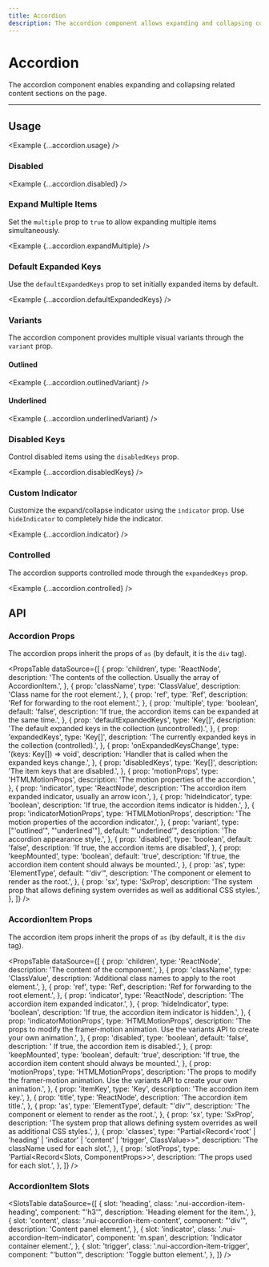 ```yaml
---
title: Accordion
description: The accordion component allows expanding and collapsing content sections on the page.
---
```



# Accordion

The accordion component enables expanding and collapsing related content sections on the page.

<ComponentLinks component='accordion' ariaCompatible />

---

## Usage

<Example {...accordion.usage} />

### Disabled

<Example {...accordion.disabled} />

### Expand Multiple Items

Set the `multiple` prop to `true` to allow expanding multiple items simultaneously.

<Example {...accordion.expandMultiple} />

### Default Expanded Keys

Use the `defaultExpandedKeys` prop to set initially expanded items by default.

<Example {...accordion.defaultExpandedKeys} />

### Variants

The accordion component provides multiple visual variants through the `variant` prop.

#### Outlined

<Example {...accordion.outlinedVariant} />

#### Underlined

<Example {...accordion.underlinedVariant} />

### Disabled Keys

Control disabled items using the `disabledKeys` prop.

<Example {...accordion.disabledKeys} />

### Custom Indicator

Customize the expand/collapse indicator using the `indicator` prop. Use `hideIndicator` to completely hide the indicator.

<Example {...accordion.indicator} />

### Controlled

The accordion supports controlled mode through the `expandedKeys` prop.

<Example {...accordion.controlled} />

## API

### Accordion Props

The accordion props inherit the props of `as` (by default, it is the `div` tag).

<PropsTable
  dataSource={[
    {
      prop: 'children',
      type: 'ReactNode',
      description:
        'The contents of the collection. Usually the array of AccordionItem.',
    },
    {
      prop: 'className',
      type: 'ClassValue',
      description: 'Class name for the root element.',
    },
    {
      prop: 'ref',
      type: 'Ref',
      description: 'Ref for forwarding to the root element.',
    },
    {
      prop: 'multiple',
      type: 'boolean',
      default: 'false',
      description:
        'If true, the accordion items can be expanded at the same time.',
    },
    {
      prop: 'defaultExpandedKeys',
      type: 'Key[]',
      description:
        'The default expanded keys in the collection (uncontrolled).',
    },
    {
      prop: 'expandedKeys',
      type: 'Key[]',
      description:
        'The currently expanded keys in the collection (controlled).',
    },
    {
      prop: 'onExpandedKeysChange',
      type: '(keys: Key[]) => void',
      description: 'Handler that is called when the expanded keys change.',
    },
    {
      prop: 'disabledKeys',
      type: 'Key[]',
      description: 'The item keys that are disabled.',
    },
    {
      prop: 'motionProps',
      type: 'HTMLMotionProps',
      description: 'The motion properties of the accordion.',
    },
    {
      prop: 'indicator',
      type: 'ReactNode',
      description:
        'The accordion item expanded indicator, usually an arrow icon.',
    },
    {
      prop: 'hideIndicator',
      type: 'boolean',
      description: 'If true, the accordion items indicator is hidden.',
    },
    {
      prop: 'indicatorMotionProps',
      type: 'HTMLMotionProps',
      description: 'The motion properties of the accordion indicator.',
    },
    {
      prop: 'variant',
      type: ["'outlined'", "'underlined'"],
      default: "'underlined'",
      description: 'The accordion appearance style.',
    },
    {
      prop: 'disabled',
      type: 'boolean',
      default: 'false',
      description: 'If true, the accordion items are disabled',
    },
    {
      prop: 'keepMounted',
      type: 'boolean',
      default: 'true',
      description:
        'If true, the accordion item content should always be mounted.',
    },
    {
      prop: 'as',
      type: 'ElementType',
      default: "'div'",
      description: 'The component or element to render as the root.',
    },
    {
      prop: 'sx',
      type: 'SxProp<AccordionOwnerState>',
      description:
        'The system prop that allows defining system overrides as well as additional CSS styles.',
    },
  ]}
/>

### AccordionItem Props

The accordion item props inherit the props of `as` (by default, it is the `div` tag).

<PropsTable
  dataSource={[
    {
      prop: 'children',
      type: 'ReactNode',
      description: 'The content of the component.',
    },
    {
      prop: 'className',
      type: 'ClassValue',
      description: 'Additional class names to apply to the root element.',
    },
    {
      prop: 'ref',
      type: 'Ref',
      description: 'Ref for forwarding to the root element.',
    },
    {
      prop: 'indicator',
      type: 'ReactNode',
      description: 'The accordion item expanded indicator.',
    },
    {
      prop: 'hideIndicator',
      type: 'boolean',
      description: 'If true, the accordion item indicator is hidden.',
    },
    {
      prop: 'indicatorMotionProps',
      type: 'HTMLMotionProps',
      description:
        'The props to modify the framer-motion animation. Use the variants API to create your own animation.',
    },
    {
      prop: 'disabled',
      type: 'boolean',
      default: 'false',
      description: ' If true, the accordion item is disabled.',
    },
    {
      prop: 'keepMounted',
      type: 'boolean',
      default: 'true',
      description:
        'If true, the accordion item content should always be mounted.',
    },
    {
      prop: 'motionProps',
      type: 'HTMLMotionProps',
      description:
        'The props to modify the framer-motion animation. Use the variants API to create your own animation.',
    },
    {
      prop: 'itemKey',
      type: 'Key',
      description: 'The accordion item key.',
    },
    {
      prop: 'title',
      type: 'ReactNode',
      description: 'The accordion item title.',
    },
    {
      prop: 'as',
      type: 'ElementType',
      default: "'div'",
      description: 'The component or element to render as the root.',
    },
    {
      prop: 'sx',
      type: 'SxProp<AccordionItemOwnerState>',
      description:
        'The system prop that allows defining system overrides as well as additional CSS styles.',
    },
    {
      prop: 'classes',
      type: "Partial<Record<'root' | 'heading' | 'indicator' | 'content' | 'trigger', ClassValue>>",
      description: 'The className used for each slot.',
    },
    {
      prop: 'slotProps',
      type: 'Partial<Record<Slots, ComponentProps>>',
      description: 'The props used for each slot.',
    },
  ]}
/>

### AccordionItem Slots

<SlotsTable
  dataSource={[
    {
      slot: 'heading',
      class: '.nui-accordion-item-heading',
      component: "'h3'",
      description: 'Heading element for the item.',
    },
    {
      slot: 'content',
      class: '.nui-accordion-item-content',
      component: "'div'",
      description: 'Content panel element.',
    },
    {
      slot: 'indicator',
      class: '.nui-accordion-item-indicator',
      component: 'm.span',
      description: 'Indicator container element.',
    },
    {
      slot: 'trigger',
      class: '.nui-accordion-item-trigger',
      component: "'button'",
      description: 'Toggle button element.',
    },
  ]}
/>
